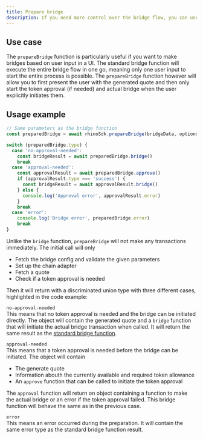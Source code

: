```yaml
---
title: Prepare bridge
description: If you need more control over the bridge flow, you can use the `prepareBridge` function instead of the previously discussed `bridge` function.
---
```


## Use case

The `prepareBridge` function is particularly useful if you want to make bridges based on user input in a UI. The standard bridge function will execute the entire bridge flow in one go, meaning only one user input to start the entire process is possible. The `prepareBridge` function however will allow you to first present the user with the generated quote and then only start the token approval (if needed) and actual bridge when the user explicitly initiates them.

## Usage example

```typescript {5,8,16}
// Same parameters as the bridge function
const preparedBridge = await rhinoSdk.prepareBridge(bridgeData, options)

switch (preparedBridge.type) {
  case 'no-approval-needed':
    const bridgeResult = await preparedBridge.bridge()
    break
  case 'approval-needed':
    const approvalResult = await preparedBridge.approve()
    if (approvalResult.type === 'success') {
      const bridgeResult = await approvalResult.bridge()
    } else {
      console.log('Approval error', approvalResult.error)
    }
    break
  case 'error':
    console.log('Bridge error', preparedBridge.error)
    break
}
```


Unlike the `bridge` function, `prepareBridge` will not make any transactions immediately. The initial call will only

- Fetch the bridge config and validate the given parameters
- Set up the chain adapter
- Fetch a quote
- Check if a token approval is needed

Then it will return with a discriminated union type with three different cases, highlighted in the code example:

`no-approval-needed`  
This means that no token approval is needed and the bridge can be initiated directly. The object will contain the generated quote and a `bridge` function that will initiate the actual bridge transaction when called. It will return the same result as the [standard bridge function](/sdk/bridge-functions/bridge).

`approval-needed`  
This means that a token approval is needed before the bridge can be initiated. The object will contain

- The generate quote
- Information abouth the currently available and required token allowance
- An `approve` function that can be called to initiate the token approval

The `approval` function will return on object containing a function to make the actual bridge or an error if the token approval failed. This bridge function will behave the same as in the previous case.

`error`  
This means an error occurred during the preparation. It will contain the same error type as the standard bridge function result.

